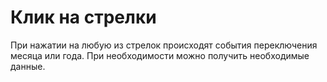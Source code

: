 # Клик на стрелки

При нажатии на любую из стрелок происходят события переключения месяца или года. При необходимости можно получить необходимые данные.

<Sandbox example="action-handlers-click-on-the-arrows" />
